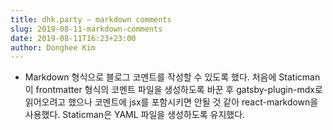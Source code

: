 ```yaml
---
title: dhk.party — markdown comments
slug: 2019-08-11-markdown-comments
date: 2019-08-11T16:23+23:00
author: Donghee Kim
---
```


- Markdown 형식으로 블로그 코멘트를 작성할 수 있도록 했다. 처음에 Staticman이 frontmatter
형식의 코멘트 파일을 생성하도록 바꾼 후 gatsby-plugin-mdx로 읽어오려고 했으나 코멘트에 jsx를 포함시키면
안될 것 같아 react-markdown을 사용했다. Staticman은 YAML 파일을 생성하도록 유지했다.